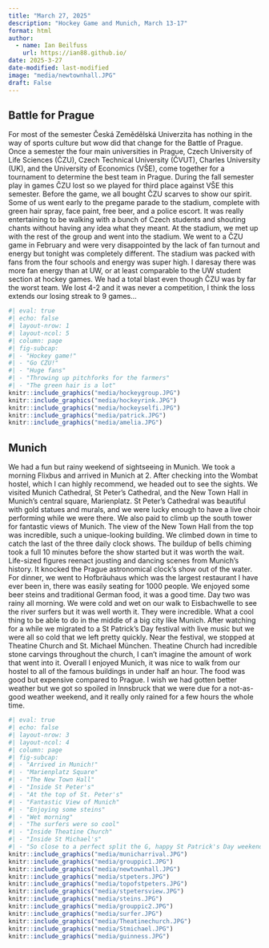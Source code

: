 ```yaml
---
title: "March 27, 2025"
description: "Hockey Game and Munich, March 13-17"
format: html
author:
  - name: Ian Beilfuss
    url: https://ian88.github.io/
date: 2025-3-27
date-modified: last-modified
image: "media/newtownhall.JPG"
draft: False
---
```


## Battle for Prague

For most of the semester Česká Zemědělská Univerzita has nothing in the way of sports culture but wow did that change for the Battle of Prague. Once a semester the four main universities in Prague, Czech University of Life Sciences (ČZU), Czech Technical University (ČVUT), Charles University (UK), and the University of Economics (VŠE), come together for a tournament to determine the best team in Prague. During the fall semester play in games ČZU lost so we played for third place against VŠE this semester. Before the game, we all bought ČZU scarves to show our spirit. Some of us went early to the pregame parade to the stadium, complete with green hair spray, face paint, free beer, and a police escort. It was really entertaining to be walking with a bunch of Czech students and shouting chants without having any idea what they meant. At the stadium, we met up with the rest of the group and went into the stadium. We went to a ČZU game in February and were very disappointed by the lack of fan turnout and energy but tonight was completely different. The stadium was packed with fans from the four schools and energy was super high. I daresay there was more fan energy than at UW, or at least comparable to the UW student section at hockey games. We had a total blast even though ČZU was by far the worst team. We lost 4-2 and it was never a competition, I think the loss extends our losing streak to 9 games…

```r
#| eval: true
#| echo: false
#| layout-nrow: 1
#| layout-ncol: 5
#| column: page
#| fig-subcap: 
#| - "Hockey game!"
#| - "Go CZU!"
#| - "Huge fans"
#| - "Throwing up pitchforks for the farmers"
#| - "The green hair is a lot"
knitr::include_graphics("media/hockeygroup.JPG")
knitr::include_graphics("media/hockeyrink.JPG")
knitr::include_graphics("media/hockeyselfi.JPG")
knitr::include_graphics("media/patrick.JPG")
knitr::include_graphics("media/amelia.JPG")
```

## Munich

We had a fun but rainy weekend of sightseeing in Munich. We took a morning Flixbus and arrived in Munich at 2. After checking into the Wombat hostel, which I can highly recommend, we headed out to see the sights. We visited Munich Cathedral, St Peter’s Cathedral, and the New Town Hall in Munich’s central square, Marienplatz. St Peter’s Cathedral was beautiful with gold statues and murals, and we were lucky enough to have a live choir performing while we were there. We also paid to climb up the south tower for fantastic views of Munich. The view of the New Town Hall from the top was incredible, such a unique-looking building. We climbed down in time to catch the last of the three daily clock shows. The buildup of bells chiming took a full 10 minutes before the show started but it was worth the wait. Life-sized figures reenact jousting and dancing scenes from Munich’s history. It knocked the Prague astronomical clock’s show out of the water. For dinner, we went to Hofbräuhaus which was the largest restaurant I have ever been in, there was easily seating for 1000 people. We enjoyed some beer steins and traditional German food, it was a good time. Day two was rainy all morning. We were cold and wet on our walk to Eisbachwelle to see the river surfers but it was well worth it. They were incredible. What a cool thing to be able to do in the middle of a big city like Munich. After watching for a while we migrated to a St Patrick’s Day festival with live music but we were all so cold that we left pretty quickly. Near the festival, we stopped at Theatine Church and St. Michael München. Theatine Church had incredible stone carvings throughout the church, I can’t imagine the amount of work that went into it. Overall I enjoyed Munich, it was nice to walk from our hostel to all of the famous buildings in under half an hour. The food was good but expensive compared to Prague. I wish we had gotten better weather but we got so spoiled in Innsbruck that we were due for a not-as-good weather weekend, and it really only rained for a few hours the whole time. 


```r
#| eval: true
#| echo: false
#| layout-nrow: 3
#| layout-ncol: 4
#| column: page
#| fig-subcap: 
#| - "Arrived in Munich!"
#| - "Marienplatz Square"
#| - "The New Town Hall"
#| - "Inside St Peter's"
#| - "At the top of St. Peter's"
#| - "Fantastic View of Munich"
#| - "Enjoying some steins"
#| - "Wet morning"
#| - "The surfers were so cool"
#| - "Inside Theatine Church"
#| - "Inside St Michael's"
#| - "So close to a perfect split the G, happy St Patrick's Day weekend!"
knitr::include_graphics("media/municharrival.JPG")
knitr::include_graphics("media/grouppic1.JPG")
knitr::include_graphics("media/newtownhall.JPG")
knitr::include_graphics("media/stpeters.JPG")
knitr::include_graphics("media/topofstpeters.JPG")
knitr::include_graphics("media/stpetersview.JPG")
knitr::include_graphics("media/steins.JPG")
knitr::include_graphics("media/grouppic2.JPG")
knitr::include_graphics("media/surfer.JPG")
knitr::include_graphics("media/Theatinechurch.JPG")
knitr::include_graphics("media/Stmichael.JPG")
knitr::include_graphics("media/guinness.JPG")
```
